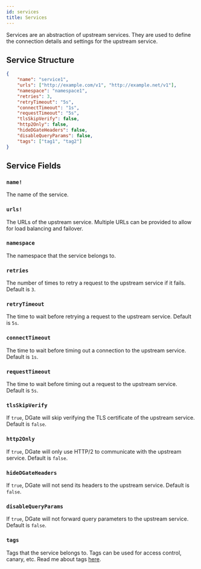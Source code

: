 ```yaml
---
id: services
title: Services
---
```


Services are an abstraction of upstream services. They are used to define the connection details and settings for the upstream service.

## Service Structure

```json
{
    "name": "service1",
    "urls": ["http://example.com/v1", "http://example.net/v1"],
    "namespace": "namespace1",
    "retries": 3,
    "retryTimeout": "5s",
    "connectTimeout": "1s",
    "requestTimeout": "5s",
    "tlsSkipVerify": false,
    "http2Only": false,
    "hideDGateHeaders": false,
    "disableQueryParams": false,
    "tags": ["tag1", "tag2"]
}
```

## Service Fields

### `name!`

The name of the service.

### `urls!`

The URLs of the upstream service. Multiple URLs can be provided to allow for load balancing and failover.

### `namespace`

The namespace that the service belongs to.

### `retries`

The number of times to retry a request to the upstream service if it fails. Default is `3`.

### `retryTimeout`

The time to wait before retrying a request to the upstream service. Default is `5s`.

### `connectTimeout`

The time to wait before timing out a connection to the upstream service. Default is `1s`.

### `requestTimeout`

The time to wait before timing out a request to the upstream service. Default is `5s`.

### `tlsSkipVerify`

If `true`, DGate will skip verifying the TLS certificate of the upstream service. Default is `false`.

### `http2Only`

If `true`, DGate will only use HTTP/2 to communicate with the upstream service. Default is `false`.

### `hideDGateHeaders`

If `true`, DGate will not send its headers to the upstream service. Default is `false`.

### `disableQueryParams`

If `true`, DGate will not forward query parameters to the upstream service. Default is `false`.

### `tags`

Tags that the service belongs to. Tags can be used for access control, canary, etc. Read me about tags [here](/docs/concepts/tags).

